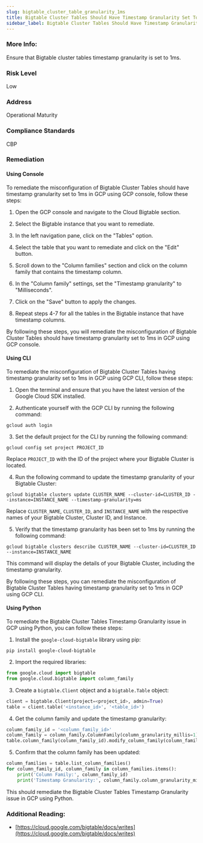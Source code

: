 ```yaml
---
slug: bigtable_cluster_table_granularity_1ms
title: Bigtable Cluster Tables Should Have Timestamp Granularity Set To 1ms
sidebar_label: Bigtable Cluster Tables Should Have Timestamp Granularity Set To 1ms
---
```


### More Info:

Ensure that Bigtable cluster tables timestamp granularity is set to 1ms.

### Risk Level

Low

### Address

Operational Maturity

### Compliance Standards

CBP

### Remediation

#### Using Console

To remediate the misconfiguration of Bigtable Cluster Tables should have timestamp granularity set to 1ms in GCP using GCP console, follow these steps:

1. Open the GCP console and navigate to the Cloud Bigtable section.

2. Select the Bigtable instance that you want to remediate.

3. In the left navigation pane, click on the "Tables" option.

4. Select the table that you want to remediate and click on the "Edit" button.

5. Scroll down to the "Column families" section and click on the column family that contains the timestamp column.

6. In the "Column family" settings, set the "Timestamp granularity" to "Milliseconds".

7. Click on the "Save" button to apply the changes.

8. Repeat steps 4-7 for all the tables in the Bigtable instance that have timestamp columns.

By following these steps, you will remediate the misconfiguration of Bigtable Cluster Tables should have timestamp granularity set to 1ms in GCP using GCP console.

#### Using CLI

To remediate the misconfiguration of Bigtable Cluster Tables having timestamp granularity set to 1ms in GCP using GCP CLI, follow these steps:

1. Open the terminal and ensure that you have the latest version of the Google Cloud SDK installed.

2. Authenticate yourself with the GCP CLI by running the following command:

```
gcloud auth login
```

3. Set the default project for the CLI by running the following command:

```
gcloud config set project PROJECT_ID
```

Replace `PROJECT_ID` with the ID of the project where your Bigtable Cluster is located.

4. Run the following command to update the timestamp granularity of your Bigtable Cluster:

```
gcloud bigtable clusters update CLUSTER_NAME --cluster-id=CLUSTER_ID --instance=INSTANCE_NAME --timestamp-granularity=ms
```

Replace `CLUSTER_NAME`, `CLUSTER_ID`, and `INSTANCE_NAME` with the respective names of your Bigtable Cluster, Cluster ID, and Instance.

5. Verify that the timestamp granularity has been set to 1ms by running the following command:

```
gcloud bigtable clusters describe CLUSTER_NAME --cluster-id=CLUSTER_ID --instance=INSTANCE_NAME
```

This command will display the details of your Bigtable Cluster, including the timestamp granularity.

By following these steps, you can remediate the misconfiguration of Bigtable Cluster Tables having timestamp granularity set to 1ms in GCP using GCP CLI.

#### Using Python

To remediate the Bigtable Cluster Tables Timestamp Granularity issue in GCP using Python, you can follow these steps:

1. Install the `google-cloud-bigtable` library using pip:

```
pip install google-cloud-bigtable
```

2. Import the required libraries:

```python
from google.cloud import bigtable
from google.cloud.bigtable import column_family
```

3. Create a `bigtable.Client` object and a `bigtable.Table` object:

```python
client = bigtable.Client(project=<project_id>, admin=True)
table = client.table('<instance_id>', '<table_id>')
```

4. Get the column family and update the timestamp granularity:

```python
column_family_id = '<column_family_id>'
column_family = column_family.ColumnFamily(column_granularity_millis=1)
table.column_family(column_family_id).modify_column_family(column_family)
```

5. Confirm that the column family has been updated:

```python
column_families = table.list_column_families()
for column_family_id, column_family in column_families.items():
    print('Column Family:', column_family_id)
    print('Timestamp Granularity:', column_family.column_granularity_millis)
```

This should remediate the Bigtable Cluster Tables Timestamp Granularity issue in GCP using Python.


### Additional Reading:

- [https://cloud.google.com/bigtable/docs/writes](https://cloud.google.com/bigtable/docs/writes) 

